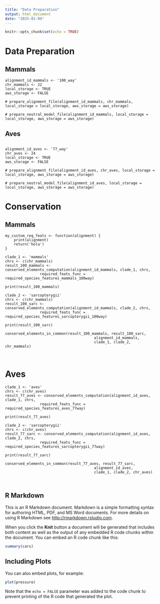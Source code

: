 ```yaml
---
title: "Data Preparation"
output: html_document
date: "2025-01-09"
---
```


```r
knitr::opts_chunk$set(echo = TRUE)
```

# Data Preparation

## Mammals

```
alignment_id_mammals <- '100_way'
chr_mammals <- 22
local_storage <- TRUE
aws_storage <- FALSE

# prepare_alignment_file(alignment_id_mammals, chr_mammals, local_storage = local_storage, aws_storage = aws_storage)

# prepare_neutral_model_file(alignment_id_mammals, local_storage = local_storage, aws_storage = aws_storage)

```

## Aves

```

alignment_id_aves <- '77_way'
chr_aves <- 24
local_storage <- TRUE
aws_storage <- FALSE

# prepare_alignment_file(alignment_id_aves, chr_aves, local_storage = local_storage, aws_storage = aws_storage)

# prepare_neutral_model_file(alignment_id_aves, local_storage = local_storage, aws_storage = aws_storage)

```

# Conservation

## Mammals

```
my_custom_req_feats <- function(alignment) {
    print(alignment)
    return('hola')
}

clade_1 <- 'mammals'
chrs <- c(chr_mammals)
result_100_mammals <- conserved_elements_computation(alignment_id_mammals, clade_1, chrs,
                required_feats_func = required_species_features_mammals_100way)

print(result_100_mammals)

clade_2 <- 'sarcopterygii'
chrs <- c(chr_mammals)
result_100_sarc <- conserved_elements_computation(alignment_id_mammals, clade_2, chrs,
                required_feats_func = required_species_features_sarcopterygii_100way)

print(result_100_sarc)

conserved_elements_in_common(result_100_mammals, result_100_sarc,
                                         alignment_id_mammals,
                                         clade_1, clade_2, chr_mammals)



```


# Aves

```
clade_1 <- 'aves'
chrs <- c(chr_aves)
result_77_aves <- conserved_elements_computation(alignment_id_aves, clade_1, chrs,
                required_feats_func = required_species_features_aves_77way)

print(result_77_aves)

clade_2 <- 'sarcopterygii'
chrs <- c(chr_aves)
result_77_sarc <- conserved_elements_computation(alignment_id_aves, clade_2, chrs,
                required_feats_func = required_species_features_sarcopterygii_77way)

print(result_77_sarc)

conserved_elements_in_common(result_77_aves, result_77_sarc,
                                         alignment_id_aves,
                                         clade_1, clade_2, chr_aves)



```

## R Markdown

This is an R Markdown document. Markdown is a simple formatting syntax for authoring HTML, PDF, and MS Word documents. For more details on using R Markdown see <http://rmarkdown.rstudio.com>.

When you click the **Knit** button a document will be generated that includes both content as well as the output of any embedded R code chunks within the document. You can embed an R code chunk like this:

```r
summary(cars)
```

## Including Plots

You can also embed plots, for example:

```r
plot(pressure)
```

Note that the `echo = FALSE` parameter was added to the code chunk to prevent printing of the R code that generated the plot.
